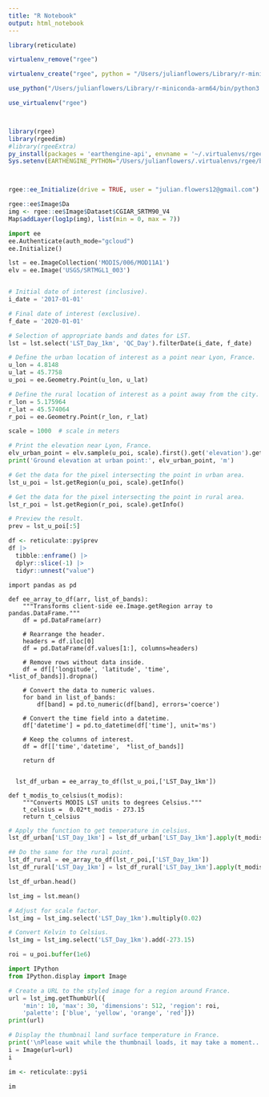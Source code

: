 ```yaml
---
title: "R Notebook"
output: html_notebook
---
```



```r

library(reticulate)

virtualenv_remove("rgee")

virtualenv_create("rgee", python = "/Users/julianflowers/Library/r-miniconda-arm64/bin/python3.10")

use_python("/Users/julianflowers/Library/r-miniconda-arm64/bin/python3.10")

use_virtualenv("rgee")



library(rgee)
library(rgeedim)
#library(rgeeExtra)
py_install(packages = 'earthengine-api', envname = '~/.virtualenvs/rgee')
Sys.setenv(EARTHENGINE_PYTHON="/Users/julianflowers/.virtualenvs/rgee/bin/python")



rgee::ee_Initialize(drive = TRUE, user = "julian.flowers12@gmail.com")
```

```r
rgee::ee$Image$Da
img <- rgee::ee$Image$Dataset$CGIAR_SRTM90_V4
Map$addLayer(log1p(img), list(min = 0, max = 7))
```


```python
import ee
ee.Authenticate(auth_mode="gcloud")
ee.Initialize()
```

```python
lst = ee.ImageCollection('MODIS/006/MOD11A1')
elv = ee.Image('USGS/SRTMGL1_003')


# Initial date of interest (inclusive).
i_date = '2017-01-01'

# Final date of interest (exclusive).
f_date = '2020-01-01'

# Selection of appropriate bands and dates for LST.
lst = lst.select('LST_Day_1km', 'QC_Day').filterDate(i_date, f_date)

# Define the urban location of interest as a point near Lyon, France.
u_lon = 4.8148
u_lat = 45.7758
u_poi = ee.Geometry.Point(u_lon, u_lat)

# Define the rural location of interest as a point away from the city.
r_lon = 5.175964
r_lat = 45.574064
r_poi = ee.Geometry.Point(r_lon, r_lat)
```


```python
scale = 1000  # scale in meters

# Print the elevation near Lyon, France.
elv_urban_point = elv.sample(u_poi, scale).first().get('elevation').getInfo()
print('Ground elevation at urban point:', elv_urban_point, 'm')

# Get the data for the pixel intersecting the point in urban area.
lst_u_poi = lst.getRegion(u_poi, scale).getInfo()

# Get the data for the pixel intersecting the point in rural area.
lst_r_poi = lst.getRegion(r_poi, scale).getInfo()

# Preview the result.
prev = lst_u_poi[:5]
```

```r

df <- reticulate::py$prev
df |>
  tibble::enframe() |>
  dplyr::slice(-1) |>
  tidyr::unnest("value") 

```




```pytohn
import pandas as pd

def ee_array_to_df(arr, list_of_bands):
    """Transforms client-side ee.Image.getRegion array to pandas.DataFrame."""
    df = pd.DataFrame(arr)

    # Rearrange the header.
    headers = df.iloc[0]
    df = pd.DataFrame(df.values[1:], columns=headers)

    # Remove rows without data inside.
    df = df[['longitude', 'latitude', 'time', *list_of_bands]].dropna()

    # Convert the data to numeric values.
    for band in list_of_bands:
        df[band] = pd.to_numeric(df[band], errors='coerce')

    # Convert the time field into a datetime.
    df['datetime'] = pd.to_datetime(df['time'], unit='ms')

    # Keep the columns of interest.
    df = df[['time','datetime',  *list_of_bands]]

    return df
  
  
  lst_df_urban = ee_array_to_df(lst_u_poi,['LST_Day_1km'])

def t_modis_to_celsius(t_modis):
    """Converts MODIS LST units to degrees Celsius."""
    t_celsius =  0.02*t_modis - 273.15
    return t_celsius
```


```python
# Apply the function to get temperature in celsius.
lst_df_urban['LST_Day_1km'] = lst_df_urban['LST_Day_1km'].apply(t_modis_to_celsius)

## Do the same for the rural point.
lst_df_rural = ee_array_to_df(lst_r_poi,['LST_Day_1km'])
lst_df_rural['LST_Day_1km'] = lst_df_rural['LST_Day_1km'].apply(t_modis_to_celsius)

lst_df_urban.head()

lst_img = lst.mean()

# Adjust for scale factor.
lst_img = lst_img.select('LST_Day_1km').multiply(0.02)

# Convert Kelvin to Celsius.
lst_img = lst_img.select('LST_Day_1km').add(-273.15)

roi = u_poi.buffer(1e6)
```


```python
import IPython
from IPython.display import Image

# Create a URL to the styled image for a region around France.
url = lst_img.getThumbUrl({
    'min': 10, 'max': 30, 'dimensions': 512, 'region': roi,
    'palette': ['blue', 'yellow', 'orange', 'red']})
print(url)

# Display the thumbnail land surface temperature in France.
print('\nPlease wait while the thumbnail loads, it may take a moment...')
i = Image(url=url)
i
```

```r
im <- reticulate::py$i

im

```

